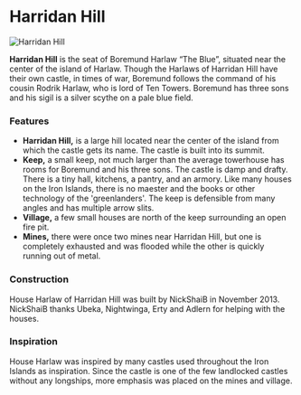 

# Harridan Hill

<Image
  src="https://cdn.sanity.io/images/1as7cn02/production/5d50d80f5e7ce9d505cc90e4c3cf3ceb9954b77c-1920x1017.png?w=976&h=350&fit=crop&crop=center&auto=format"
  alt="Harridan Hill"
  width={976}
  height={350}
/>

<ProjectDetails
  floatRight
  region="Iron Islands"
  house="House Harlaw"
  type="Tower"
  status="Completed"
  warp="/warp harridanhill"
  projectLead="NickShaiB"
  dateStarted="October 8, 2013"
  dateCompleted="October 8, 2013"
/>

**Harridan Hill** is the seat of Boremund Harlaw “The Blue”, situated near the center of the island of Harlaw. Though the Harlaws of Harridan Hill have their own castle, in times of war, Boremund follows the command of his cousin Rodrik Harlaw, who is lord of Ten Towers. Boremund has three sons and his sigil is a silver scythe on a pale blue field.

### Features

- **Harridan Hill,** is a large hill located near the center of the island from which the castle gets its name. The castle is built into its summit.
- **Keep,** a small keep, not much larger than the average towerhouse has rooms for Boremund and his three sons. The castle is damp and drafty. There is a tiny hall, kitchens, a pantry, and an armory. Like many houses on the Iron Islands, there is no maester and the books or other technology of the 'greenlanders'. The keep is defensible from many angles and has multiple arrow slits.
- **Village,** a few small houses are north of the keep surrounding an open fire pit.
- **Mines,** there were once two mines near Harridan Hill, but one is completely exhausted and was flooded while the other is quickly running out of metal.

### Construction

House Harlaw of Harridan Hill was built by NickShaiB in November 2013. NickShaiB thanks Ubeka, Nightwinga, Erty and Adlern for helping with the houses.

### Inspiration

House Harlaw was inspired by many castles used throughout the Iron Islands as inspiration. Since the castle is one of the few landlocked castles without any longships, more emphasis was placed on the mines and village.
